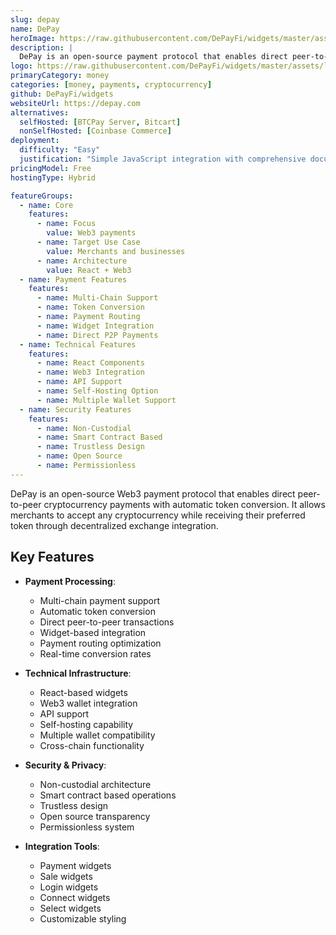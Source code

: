```yaml
---
slug: depay
name: DePay
heroImage: https://raw.githubusercontent.com/DePayFi/widgets/master/assets/depay.png
description: |
  DePay is an open-source payment protocol that enables direct peer-to-peer cryptocurrency payments with automatic token conversion, allowing merchants to accept any token while receiving their preferred currency.
logo: https://raw.githubusercontent.com/DePayFi/widgets/master/assets/logo.png
primaryCategory: money
categories: [money, payments, cryptocurrency]
github: DePayFi/widgets
websiteUrl: https://depay.com
alternatives:
  selfHosted: [BTCPay Server, Bitcart]
  nonSelfHosted: [Coinbase Commerce]
deployment:
  difficulty: "Easy"
  justification: "Simple JavaScript integration with comprehensive documentation and examples."
pricingModel: Free
hostingType: Hybrid

featureGroups:
  - name: Core
    features:
      - name: Focus
        value: Web3 payments
      - name: Target Use Case
        value: Merchants and businesses
      - name: Architecture
        value: React + Web3
  - name: Payment Features
    features:
      - name: Multi-Chain Support
      - name: Token Conversion
      - name: Payment Routing
      - name: Widget Integration
      - name: Direct P2P Payments
  - name: Technical Features
    features:
      - name: React Components
      - name: Web3 Integration
      - name: API Support
      - name: Self-Hosting Option
      - name: Multiple Wallet Support
  - name: Security Features
    features:
      - name: Non-Custodial
      - name: Smart Contract Based
      - name: Trustless Design
      - name: Open Source
      - name: Permissionless
---
```


DePay is an open-source Web3 payment protocol that enables direct peer-to-peer cryptocurrency payments with automatic token conversion. It allows merchants to accept any cryptocurrency while receiving their preferred token through decentralized exchange integration.

## Key Features

- **Payment Processing**:

  - Multi-chain payment support
  - Automatic token conversion
  - Direct peer-to-peer transactions
  - Widget-based integration
  - Payment routing optimization
  - Real-time conversion rates

- **Technical Infrastructure**:

  - React-based widgets
  - Web3 wallet integration
  - API support
  - Self-hosting capability
  - Multiple wallet compatibility
  - Cross-chain functionality

- **Security & Privacy**:

  - Non-custodial architecture
  - Smart contract based operations
  - Trustless design
  - Open source transparency
  - Permissionless system

- **Integration Tools**:
  - Payment widgets
  - Sale widgets
  - Login widgets
  - Connect widgets
  - Select widgets
  - Customizable styling

